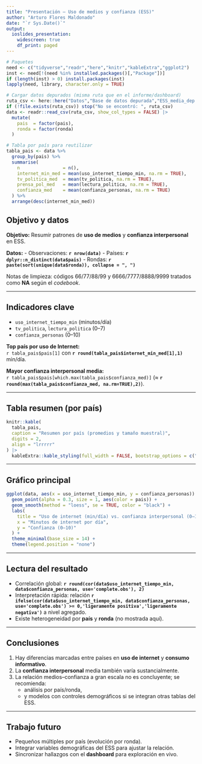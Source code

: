```yaml
---
title: "Presentación — Uso de medios y confianza (ESS)"
author: "Arturo Flores Maldonado"
date: "`r Sys.Date()`"
output:
  ioslides_presentation:
    widescreen: true
    df_print: paged
---
```


```r
# Paquetes
need <- c("tidyverse","readr","here","knitr","kableExtra","ggplot2")
inst <- need[!(need %in% installed.packages()[,"Package"])]
if (length(inst) > 0) install.packages(inst)
lapply(need, library, character.only = TRUE)

# Cargar datos depurados (misma ruta que en el informe/dashboard)
ruta_csv <- here::here("Datos","Base de datos depurada","ESS_media_dep.csv")
if (!file.exists(ruta_csv)) stop("No se encontró: ", ruta_csv)
data <- readr::read_csv(ruta_csv, show_col_types = FALSE) |>
  mutate(
    pais  = factor(pais),
    ronda = factor(ronda)
  )

# Tabla por país para reutilizar
tabla_pais <- data %>%
  group_by(pais) %>%
  summarise(
    n                = n(),
    internet_min_med = mean(uso_internet_tiempo_min, na.rm = TRUE),
    tv_politica_med  = mean(tv_politica, na.rm = TRUE),
    prensa_pol_med   = mean(lectura_politica, na.rm = TRUE),
    confianza_med    = mean(confianza_personas, na.rm = TRUE)
  ) %>%
  arrange(desc(internet_min_med))
```

## Objetivo y datos

**Objetivo:** Resumir patrones de **uso de medios** y **confianza interpersonal** en ESS.  

**Datos:**
- Observaciones: **`r nrow(data)`**
- Países: **`r dplyr::n_distinct(data$pais)`**
- Rondas: **`r paste(sort(unique(data$ronda)), collapse = ", ")`**

Notas de limpieza: códigos 66/77/88/99 y 6666/7777/8888/9999 tratados como **NA** según el *codebook*.

---

## Indicadores clave

- `uso_internet_tiempo_min` (minutos/día)  
- `tv_politica`, `lectura_politica` (0–7)  
- `confianza_personas` (0–10)

**Top país por uso de Internet:**  
`r tabla_pais$pais[1]` con **`r round(tabla_pais$internet_min_med[1],1)`** min/día.  

**Mayor confianza interpersonal media:**  
`r tabla_pais$pais[which.max(tabla_pais$confianza_med)]` (≈ **`r round(max(tabla_pais$confianza_med, na.rm=TRUE),2)`**).

---

## Tabla resumen (por país)

```r
knitr::kable(
  tabla_pais,
  caption = "Resumen por país (promedios y tamaño muestral)",
  digits = 2,
  align = "lrrrrr"
) |>
  kableExtra::kable_styling(full_width = FALSE, bootstrap_options = c("striped","hover"))
```

---

## Gráfico principal

```r
ggplot(data, aes(x = uso_internet_tiempo_min, y = confianza_personas)) +
  geom_point(alpha = 0.3, size = 1, aes(color = pais)) +
  geom_smooth(method = "loess", se = TRUE, color = "black") +
  labs(
    title = "Uso de internet (min/día) vs. confianza interpersonal (0–10)",
    x = "Minutos de internet por día",
    y = "Confianza (0–10)"
  ) +
  theme_minimal(base_size = 14) +
  theme(legend.position = "none")
```

---

## Lectura del resultado

- Correlación global: **`r round(cor(data$uso_internet_tiempo_min, data$confianza_personas, use='complete.obs'), 2)`**  
- Interpretación rápida: relación **`r ifelse(cor(data$uso_internet_tiempo_min, data$confianza_personas, use='complete.obs') >= 0,'ligeramente positiva','ligeramente negativa')`** a nivel agregado.  
- Existe heterogeneidad por **país** y **ronda** (no mostrada aquí).

---

## Conclusiones

1. Hay diferencias marcadas entre países en **uso de internet** y **consumo informativo**.  
2. La **confianza interpersonal** media también varía sustancialmente.  
3. La relación medios–confianza a gran escala no es concluyente; se recomienda:
   - análisis por país/ronda,  
   - y modelos con controles demográficos si se integran otras tablas del ESS.

---

## Trabajo futuro

- Pequeños múltiples por país (evolución por ronda).  
- Integrar variables demográficas del ESS para ajustar la relación.  
- Sincronizar hallazgos con el **dashboard** para exploración en vivo.
